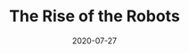 ---
title: The Rise of the Robots
country: Online
date: 2020-07-27
videoUrl: https://www.youtube.com/watch?v=eiDVzVB2tuI
conference: ESNEXT
lang: en
---